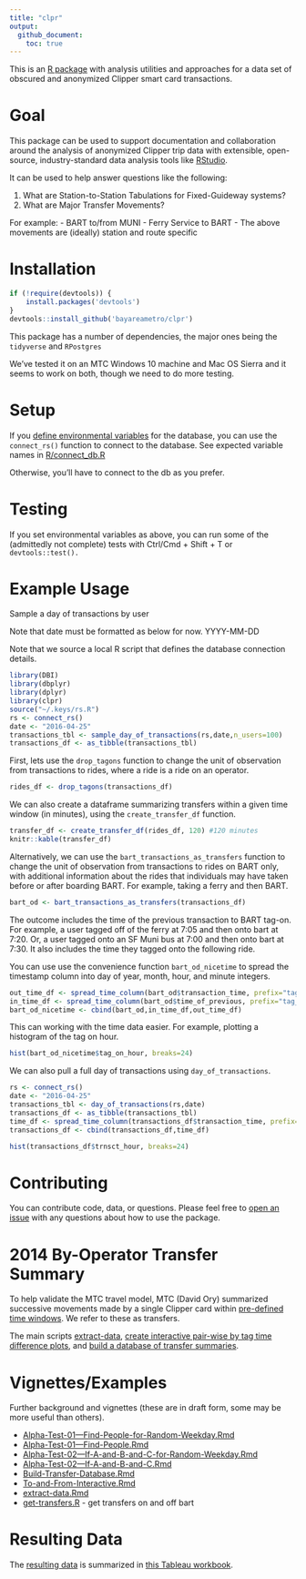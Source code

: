 ```yaml
---
title: "clpr"
output:
  github_document:
    toc: true
---
```


This is an [R package](http://kbroman.org/pkg_primer/) with analysis utilities and approaches for a data set of obscured and anonymized Clipper smart card transactions.

Goal
====

This package can be used to support documentation and collaboration around the analysis of anonymized Clipper trip data with extensible, open-source, industry-standard data analysis tools like [RStudio](https://en.wikipedia.org/wiki/RStudio).

It can be used to help answer questions like the following:

1. What are Station-to-Station Tabulations for Fixed-Guideway systems? 
2. What are Major Transfer Movements? 

For example:
- BART to/from MUNI
- Ferry Service to BART
- The above movements are (ideally) station and route specific

Installation
============

``` r
if (!require(devtools)) {
    install.packages('devtools')
}
devtools::install_github('bayareametro/clpr')
```

This package has a number of dependencies, the major ones being the `tidyverse` and `RPostgres`

We've tested it on an MTC Windows 10 machine and Mac OS Sierra and it seems to work on both, though we need to do more testing. 

Setup
==========
If you [define environmental variables](https://stat.ethz.ch/R-manual/R-devel/library/base/html/Sys.setenv.html) for the database, you can use the `connect_rs()` function to connect to the database. See expected variable names in [R/connect_db.R](R/connect_db.R) 

Otherwise, you'll have to connect to the db as you prefer. 

Testing
===========
If you set environmental variables as above, you can run some of the (admittedly not complete) tests with Ctrl/Cmd + Shift + T or `devtools::test().`

Example Usage
===========

Sample a day of transactions by user

Note that date must be formatted as below for now. YYYY-MM-DD

Note that we source a local R script that defines the database connection details. 

```r
library(DBI)
library(dbplyr)
library(dplyr)
library(clpr)
source("~/.keys/rs.R")
rs <- connect_rs()
date <- "2016-04-25"
transactions_tbl <- sample_day_of_transactions(rs,date,n_users=100)
transactions_df <- as_tibble(transactions_tbl)
```

First, lets use the `drop_tagons` function to change the unit of observation from transactions to rides, where a ride is a ride on an operator. 

```r
rides_df <- drop_tagons(transactions_df)
```

We can also create a dataframe summarizing transfers within a given time window (in minutes), using the `create_transfer_df` function. 

```r
transfer_df <- create_transfer_df(rides_df, 120) #120 minutes
knitr::kable(transfer_df)
```

Alternatively, we can use the `bart_transactions_as_transfers` function to change the unit of observation from transactions to rides on BART only, with additional information about the rides that individuals may have taken before or after boarding BART. For example, taking a ferry and then BART.   

```r
bart_od <- bart_transactions_as_transfers(transactions_df)
```

The outcome includes the time of the previous transaction to BART tag-on. For example, a user tagged off of the ferry at 7:05 and then onto bart at 7:20. Or, a user tagged onto an SF Muni bus at 7:00 and then onto bart at 7:30. It also includes the time they tagged onto the following ride. 

You can use use the convenience function `bart_od_nicetime` to spread the timestamp column into day of year, month, hour, and minute integers. 

```r
out_time_df <- spread_time_column(bart_od$transaction_time, prefix="tag_out_")
in_time_df <- spread_time_column(bart_od$time_of_previous, prefix="tag_on_")
bart_od_nicetime <- cbind(bart_od,in_time_df,out_time_df)
```

This can working with the time data easier. For example, plotting a histogram of the tag on hour.  

```r
hist(bart_od_nicetime$tag_on_hour, breaks=24)
```

We can also pull a full day of transactions using `day_of_transactions`.

```r
rs <- connect_rs()
date <- "2016-04-25"
transactions_tbl <- day_of_transactions(rs,date)
transactions_df <- as_tibble(transactions_tbl)
time_df <- spread_time_column(transactions_df$transaction_time, prefix="trnsct_")
transactions_df <- cbind(transactions_df,time_df)
```

```r
hist(transactions_df$trnsct_hour, breaks=24)
```

Contributing
============

You can contribute code, data, or questions. Please feel free to [open an issue](https://github.com/BayAreaMetro/clpr/issues) with any questions about how to use the package.  

2014 By-Operator Transfer Summary 
====

To help validate the MTC travel model, MTC (David Ory) summarized successive movements made by a single Clipper card within [pre-defined time windows](data-raw/transfer_rules_database.csv). We refer to these as transfers.

The main scripts [extract-data](vignettes/extract-data.Rmd), [create interactive pair-wise by tag time difference plots](vignettes/To-and-From-Interactive.Rmd), and [build a database of transfer summaries](vignettes/Build-Transfer-Database.Rmd).

Vignettes/Examples
==================

Further background and vignettes (these are in draft form, some may be more useful than others).

-   [Alpha-Test-01---Find-People-for-Random-Weekday.Rmd](vignettes/AlphaTest01---Find-People-for-Random-Weekday.Rmd)
-   [Alpha-Test-01---Find-People.Rmd](vignettes/Alpha-Test-01---Find-People.Rmd)
-   [Alpha-Test-02---If-A-and-B-and-C-for-Random-Weekday.Rmd](vignettes/Alpha-Test-02---If-A-and-B-and-C-for-Random-Weekday.Rmd)
-   [Alpha-Test-02---If-A-and-B-and-C.Rmd](vignettes/Alpha-Test-02---If-A-and-B-and-C.Rmd)
-   [Build-Transfer-Database.Rmd](vignettes/Build-Transfer-Database.Rmd)
-   [To-and-From-Interactive.Rmd](vignettes/To-and-From-Interactive.Rmd)
-   [extract-data.Rmd](vignettes/extract-data.Rmd)
-   [get-transfers.R](vignettes/extract-data.Rmd) - get transfers on and off bart

Resulting Data
==============

The [resulting data](data-raw/Transfers%20by%20day%20by%20agency%20pair.csv) is summarized in [this Tableau workbook](data-raw/Clipper%20Transfers.twb).
